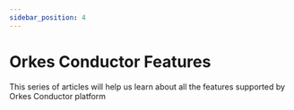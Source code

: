 ```yaml
---
sidebar_position: 4
---
```


# Orkes Conductor Features

This series of articles will help us learn about all the features supported by Orkes Conductor platform

<br/>

<DocCardList />


